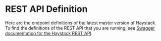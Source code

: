 # REST API Definition

Here are the endpoint definitions of the latest master version of Haystack.
To find the definitions of the REST API that you are running,
see [Swagger documentation for the Haystack REST API](/components/v1.6.0/rest-api#swagger-documentation-for-the-haystack-rest-api).

<div>
    <Swagger />
</div>